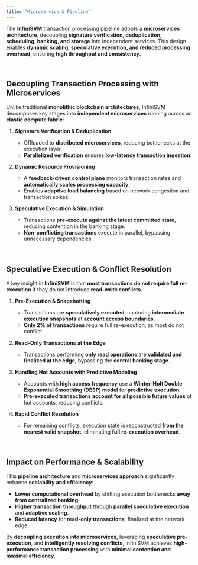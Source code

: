 ```yaml
---
title: "Microservice & Pipeline"
---
```


The **InfiniSVM** transaction processing pipeline adopts a **microservices architecture**, decoupling **signature verification, deduplication, scheduling, banking, and storage** into independent services. This design enables **dynamic scaling, speculative execution, and reduced processing overhead**, ensuring **high throughput and consistency**.

<br />

## **Decoupling Transaction Processing with Microservices**

Unlike traditional **monolithic blockchain architectures**, InfiniSVM decomposes key stages into **independent microservices** running across an **elastic compute fabric**:

1. **Signature Verification & Deduplication**  
   - Offloaded to **distributed microservices**, reducing bottlenecks at the execution layer.  
   - **Parallelized verification** ensures **low-latency transaction ingestion**.

2. **Dynamic Resource Provisioning**  
   - A **feedback-driven control plane** monitors transaction rates and **automatically scales processing capacity**.  
   - Enables **adaptive load balancing** based on network congestion and transaction spikes.

3. **Speculative Execution & Simulation**  
   - Transactions **pre-execute against the latest committed state**, reducing contention in the banking stage.  
   - **Non-conflicting transactions** execute in parallel, bypassing unnecessary dependencies.

<br />

## **Speculative Execution & Conflict Resolution**

A key insight in **InfiniSVM** is that **most transactions do not require full re-execution** if they do not introduce **read-write conflicts**.  

1. **Pre-Execution & Snapshotting**
   - Transactions are **speculatively executed**, capturing **intermediate execution snapshots** at **account access boundaries**.
   - **Only 2% of transactions** require full re-execution, as most do not conflict.

2. **Read-Only Transactions at the Edge**
   - Transactions performing **only read operations** are **validated and finalized at the edge**, bypassing the **central banking stage**.

3. **Handling Hot Accounts with Predictive Modeling**
   - Accounts with **high access frequency** use a **Winter-Holt Double Exponential Smoothing (DESP) model** for **predictive execution**.  
   - **Pre-executed transactions account for all possible future values** of hot accounts, reducing conflicts.

4. **Rapid Conflict Resolution**
   - For remaining conflicts, execution state is reconstructed **from the nearest valid snapshot**, eliminating **full re-execution overhead**.

<br />

## **Impact on Performance & Scalability**

This **pipeline architecture** and **microservices approach** significantly enhance **scalability and efficiency**:

- **Lower computational overhead** by shifting execution bottlenecks **away from centralized banking**.  
- **Higher transaction throughput** through **parallel speculative execution** and **adaptive scaling**.  
- **Reduced latency** for **read-only transactions**, finalized at the network edge.

By **decoupling execution into microservices**, leveraging **speculative pre-execution**, and **intelligently resolving conflicts**, InfiniSVM achieves **high-performance transaction processing** with **minimal contention and maximal efficiency**.
